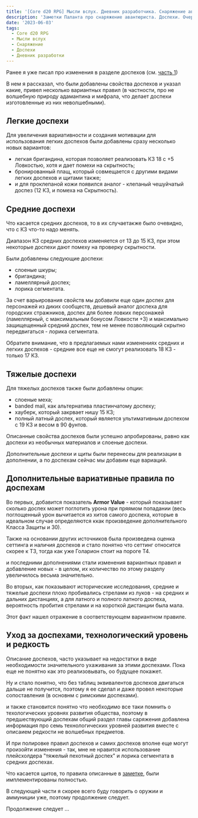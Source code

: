 ```yaml
---
title: '[Core d20 RPG] Мысли вслух. Дневник разработчика. Снаряжение авантюриста, доспехи, часть 2'
description: 'Заметки Паланта про снаряжение авантюриста. Доспехи. Очередная но не последняя статья'
date: '2023-06-03'
tags:
  - Core d20 RPG
  - Мысли вслух
  - Снаряжение
  - Доспехи
  - Дневник разработки
---
```


Ранее я уже писал про изменения в разделе доспехов (см. [часть 1](https://cyborgsandmages.com/posts/core-d20/design-diary-equipment-armor-1))

В нем я рассказал, что были добавлены свойства доспехов и указал какие, привел несколько вариантных правил (в частности, про не волшебную природу адамантина и мифрала, что делает доспехи изготовленные из них неволшебными).

## Легкие доспехи

Для увеличения вариативности и создания мотивации для использования легких доспехов были добавлены сразу несколько новых вариантов:

- легкая бригандина, которая позволяет реализовать КЗ 18 с +5 Ловкостью, хотя и дает помехи на скрытность;
- бронированный плащ, который совмещается с другими видами легких доспехов и щитами также;
- и для проклепаной кожи появился аналог - клепаный чешуйчатый доспез (12 КЗ, и помеха на Скрытность).

## Средние доспехи

Что касается средних доспехов, то в их случаетакже было очевидно, что с КЗ что-то надо менять.

Диапазон КЗ средних доспехов изменяется от 13 до 15 КЗ, при этом некоторые доспехи дают помеху на проверку скрытности.

Были добавлены следующие доспехи:

- слоеные шкуры;
- бригандина;
- ламеллярный доспех;
- лорика сегментата.

За счет варьирования свойств мы добавили еще один доспех для персонажей из диких сообществ, дешевый аналог доспеха для городских стражников, доспех для более ловких персонажей (ламеллярный, с максимальным бонусом Ловкости +3) и максимально защищещенный средний доспех, тем не менее позволяющий скрытно передвигаться - лорика сегментата.

Обратите внимание, что в предлагаемых нами изменениях средних и легких доспехов - средние все еще не смогут реализовать 18 КЗ - только 17 КЗ.

## Тяжелые доспехи

Для тяжелых доспехов также были добавлены опции:

- слоеные меха;
- banded mail, как альтернатива пластинчатому доспеху;
- хауберк, который закрвает нишу 15 КЗ;
- полный латный доспех, который является ультимативным доспехом с 19 КЗ и весом в 90 фунтов.

Описанные свойства доспехов были успешно апробированы, равно как доспехи из необычных материалов и слоеные доспехи.

Дополнительные доспехи и щиты были перенесеы для реализации в дополнении, а по доспехам сейчас мы добавим еще вариаций.

## Дополнительные вариативные правила по доспехам

Во первых, добавится показатель **Armor Value** - который показывает сколько доспех может поглотить урона при пряямом попадании (весь поглощенный урон вычитается из хитов самого доспеха, которые в идеальном случае определяются ккак произведение дополнительного Класса Защиты и 30).

Также на основании других источников была произведена оценка сеттинга и наличия доспехов и стало понятно что сеттинг относится скорее к Т3, тогда как уже Голарион стоит на пороге Т4.

и последними дополнениями стали изменения вариантных правил и добавление новых - в целом, их количество по этому разделу увеличилось весьма значительно.

Во вторых, как показывают исторические исследования, средние и тяжелые доспехи плохо пробивались стрелами из луков - на средних и дальних дистанциях, а для латного и полного латного доспеха, вероятность пробития стрелами и на короткой дистанции была мала.

Этот факт нашел отражение в соответствующем вариантном правиле.

## Уход за доспехами, технологический уровень и редкость

Описание доспехов, часто указывает на недостатки в виде необходимости значительного ухаживания за этими доспехами. Пока еще не понятно как это реализовывать, оо будущее покажет.

Ну и стало понятно, что без таблиц эквивалентов доспехов двигаться дальше не получится, поэтому я ее сделал и даже провел некоторые сопоставления (в основнм с римскими доспехами).

и также становится понятно что необходимо все таки помнить о техологических уровнях развития общества, поэтому в предшествующий доспехам общий раздел главы саряжения добавлена информация про семь технологических уровней развития вместе с описаием редкости не волшебных предметов.

И при полировке правил доспехов и самих доспехов вполне еще могут произойти изменения - так, мне не нравится использование плейсхолдера "тяжелый пехотный доспех" и лорика сегментата в средних доспехах.

Что касается щитов, то правила описанные в [заметке](https://cyborgsandmages.com/posts/core-d20/enhanced-shields), были имплементированы полностью.

В следующей части я скорее всего буду говорить о оружии и аммуниции уже, поэтому продолжение следует.

Продолжение следует …
